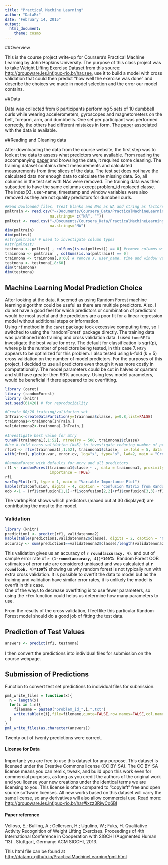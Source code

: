 ```yaml
---
title: "Practical Machine Learning"
author: "DataMx"
date: "February 14, 2015"
output:
  html_document:
    theme: cosmo
---
```

##Overview

This is the course project write-up for Coursera's Practical Machine Learning by John Hopkins University.  The purpose of this class project was to take Weight Lifting Exercise Dataset from this source: <http://groupware.les.inf.puc-rio.br/har.see>, use it to build a model with cross validation that could then predict "how well the exercise was done" and describe the choices we made in model selection and the error our model contains.  

##Data

Data was collected from 6 participants performing 5 sets of 10 dumbbell curls while wearing accelerometers, gyroscopes and magnetometers on the belt, forearm, arm, and dumbbells.  One set per participant was performed correctly, the others had different mistakes in form.  The [paper](http://groupware.les.inf.puc-rio.br/public/papers/2013.Velloso.QAR-WLE.pdf) associated with the data is available. 

##Reading and Cleaning data

After downloading the data from the course website, the first step was to look at the data to assess what predictors were available.  From reading the accompanying [paper](http://groupware.les.inf.puc-rio.br/public/papers/2013.Velloso.QAR-WLE.pdf) and browsing the data, it required some cleaning.  The training dataset contains direct measurements and calculated measurements from time slices of the data.  The test set does not have the calculated data nor enough data to calculate the missing data. So, all columns in the test set with NAs were removed.  The training data was then subsetted to have the same columns except problem_id replaced classe.  The index(X), user-name, timestamp and window variables were also removed as they are not quality predictors for dumbbell curls.

```r
#Read Dowloaded files. Treat blanks and NAs as NA and string as factors
pmltrain <- read.csv("~/Documents/Coursera_Data/PracticalMachineLearning/pml-training.csv",
                    na.strings= c("NA", ""))
pmltest <- read.csv("~/Documents/Coursera_Data/PracticalMachineLearning/pml-testing.csv", 
                    na.strings="NA")
dim(pmltrain)
dim(pmltest)
#str(pmltrain) # used to investigate column types
#str(pmltest) 
testnona <- pmltest[ , colSums(is.na(pmltest)) == 0] #remove columns with blanks and NAs
trainnona <- pmltrain[ , colSums(is.na(pmltrain)) == 0]
trainnona <- trainnona[,8:60] # remove X, user_name, time and window variables
testnona <- testnona[,8:60]
dim(trainnona)
dim(testnona)
```
## Machine Learning Model Prediction Choice
After looking at the data, it seemed as using Random Forest machine learning algorithm 
could be useful as there are multiple predictors. Also, I do not have a good feel for 
which predictors or combination of predictors would be most useful and the predictors 
are a poor fit for a linear regression model without additional steps or information.  
Using `rf` method in the `caret` package took excessive computing time, so I switched to using the 'randomForest' package
directly. The training data was partitioned into training and cross validation data. 
I used `tuneRF` to investigate the best value for `mtry`. The default for classification is 
sqrt(p), where p is the number of predictors being tested, in this case 7.  `Mtry` appears to be optimized for this problem. I also tested using k-fold (k = 5) cross validation on the number of model predictors. For the purposes of this project, I decided to use all predictors even though it was more costly in computationally.  The model parameters could be cut in halves or quarters and still have greater then 99% accuracy.  Using less model parameters, would be beneficial if there appeared to be overfitting.

``` r
library (caret)
library (randomForest)
library (knitr)
set.seed(61420) # for reproducibility

#Create 80/20 training/validation set
InTrain<-createDataPartition(y=trainnona$classe, p=0.8,list=FALSE)
trainnona1<-trainnona[InTrain,]
validatenona2<-trainnona[-InTrain,]

#Investigate best value for mtry          
tuneRF(trainnona1[,1:52], ntreeTry = 500, trainnona1$classe) 
#Use k-fold cross validation (k=5) to investigate reducing number of predictors 
rfcv1 <- rfcv(trainnona1[,1:52], trainnona1$classe,  cv.fold = 5, data = trainnona1)
with(rfcv1, plot(n.var, error.cv, log="x", type="o", lwd=2, main = "Cross Validated Error by Number of Variables"))

#RandomForest with defaults for mtry and all predictors
rf1 <- randomForest(trainnona1$classe ~ ., data = trainnona1, proximity = TRUE, 
                    importance = TRUE)
rf1
varImpPlot(rf1, type = 1, main = "Variable Importance Plot")
kable(rf1$confusion, digits = 4, caption = "Confusion Matrix from Random Forest Training Set")
oob <-1 - (rf1$confusion[1,1]+rf1$confusion[2,2]+rf1$confusion[3,3]+rf1$confusion[4,4]+rf1$confusion[5,5])/sum(rf1$confusion[,1:5])
```
The varImpPlot shows which predictors (maxed out at 30 displayed) are contributing the most to the model.

### Validation 
```r
library (knitr)
prediction1 <- predict(rf1, validatenona2)
kable(table(prediction1,validatenona2$classe), digits = 2, caption = "Confusion Matrix from Validation Set")
accuracy <- sum(prediction1==validatenona2$classe)/length(validatenona2$classe)
```
This validation gives us an accuracy of **`r round(accuracy, 4)`**. and out of sample error rate of **`r (1-round(accuracy, 4))*100`%**.
Random Forest OOB estimates of error rate are considered unbiased and was calculated at **`r round(oob, 4)*100`%** showing us why random forest is not typically run with extra cross validation.  It is possible to overfit the data to model but as the training and validation have similar error rates, it is unlikely the model is overfit in this case.  
One of the ways to decrease overfitting is to use fewer parameters, so using the `rfcv` function could helps us determine how many parameters to use.

From the results of the cross validation, I feel like this particular Random Forest model should do a good job of fitting the test data.

## Prediction of Test Values
``` r
answers <- predict(rf1, testnona)
```
I then convert the predictions into individual files for submission on the
course webpage.

## Submission of Predictions
Function to convert test set predictions to individual files for submission.
```r
pml_write_files = function(x){
  n = length(x)
  for(i in 1:n){
    filename = paste0("problem_id_",i,".txt")
    write.table(x[i],file=filename,quote=FALSE,row.names=FALSE,col.names=FALSE)
  }
}
pml_write_files(as.character(answers))
```
Twenty out of twenty predictions were correct.
  
#### License for Data
Important: you are free to use this dataset for any purpose. This dataset is licensed under the Creative Commons license (CC BY-SA). The CC BY-SA license means you can remix, tweak, and build upon this work even for commercial purposes, as long as you credit the authors of the original work and you license your new creations under the identical terms we are licensing to you. This license is often compared to "copyleft" free and open source software licenses. All new works based on this dataset will carry the same license, so any derivatives will also allow commercial use.
Read more: <http://groupware.les.inf.puc-rio.br/har#ixzz3RiwCo6Bl>

#### Paper reference
Velloso, E.; Bulling, A.; Gellersen, H.; Ugulino, W.; Fuks, H. Qualitative Activity Recognition of Weight Lifting Exercises. Proceedings of 4th International Conference in Cooperation with SIGCHI (Augmented Human '13) . Stuttgart, Germany: ACM SIGCHI, 2013.

This html file can be found at <http://datamx.github.io/PracticalMachineLearning/pml.html>


